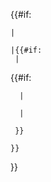 {{#if:{{{header|}}}
 |<tr><th colspan="2" class="{{{class|}}}" style="text-align:center; {{{headerstyle|}}}">{{{header}}}</th></tr>
 |{{#if:{{{data|}}}
  |<tr class="{{{rowclass|}}}">{{#if:{{{label|}}}
   |<th scope="row" style="text-align:left; {{{labelstyle|}}}">{{{label}}}</th>
    <td class="{{{class|}}}" style="{{{datastyle|}}}">
   |<td colspan="2" class="{{{class|}}}" style="text-align:center; {{{datastyle|}}}">
  }}
{{{data}}}</td></tr>
 }}
}}